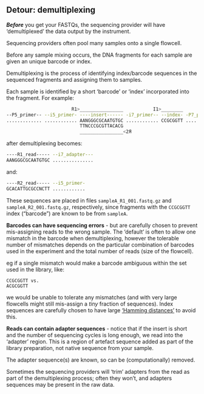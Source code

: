 ## Detour: demultiplexing

***Before***  you get your FASTQs, the sequencing provider will have 'demultiplexed' the data output by the instrument.

Sequencing providers often pool many samples onto a single flowcell.

Before any sample mixing occurs, the DNA fragments for each sample are given an unique barcode or index.

Demultiplexing is the process of identifying index/barcode sequences in the sequenced fragments and assigning them to samples.

Each sample is identified by a short 'barcode' or 'index' incorporated into the fragment. For example:

```bash
                        R1>________________           I1>________
--P5_primer-- --i5_primer- ----insert------ -i7_primer-- --index- -P7_primer--
............. ............ AANGGGCGCAATGTGC ............ CCGCGGTT ............
                           TTNCCCGCGTTACACG
                           ________________<2Я
```

after demultiplexing becomes:

```bash
----R1_read----- --i7_adapter---
AANGGGCGCAATGTGC ...............
```

and:

```bash
----R2_read----- --i5_primer- 
GCACATTGCGCCNCTT ............
```

These sequences are placed in files `sampleA_R1_001.fastq.gz` and `sampleA_R2_001.fastq.gz`, respectively, 
since fragments with the `CCGCGGTT` index ("barcode") are known to be from `sampleA`.

**Barcodes can have sequencing errors** - but are carefully chosen to prevent mis-assigning reads to the wrong sample.
The 'default' is often to allow one mismatch in the barcode when demultiplexing, 
however the tolerable number of mismatches depends on the particular combination of barcodes used in the experiment 
and the total number of reads (size of the flowcell).

eg if a single mismatch would make a barcode ambiguous within the set used in the library, like:
```
CCGCGGTT vs.
ACGCGGTT
```
we would be unable to tolerate any mismatches (and with very large flowcells might still mis-assign a _tiny_ fraction of sequences). 
Index sequences are carefully chosen to have large ['Hamming distances'](https://en.wikipedia.org/wiki/Hamming_distance) to avoid this.

**Reads can contain adapter sequences** - notice that if the insert is short and the number of sequencing 
cycles is long enough, we read into the 'adapter' region. 
This is a region of artefact sequence added as part of the library preparation, not native sequence from your sample.

The adapter sequence(s) are known, so can be (computationally) removed.

Sometimes the sequencing providers will 'trim' adapters from the read as part of the demultiplexing process; 
often they won't, and adapters sequences may be present in the raw data.

